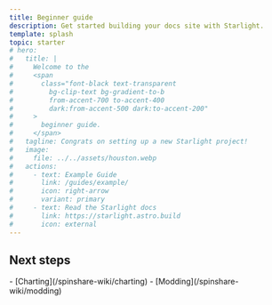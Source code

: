 ```yaml
---
title: Beginner guide
description: Get started building your docs site with Starlight.
template: splash
topic: starter
# hero:
#   title: |
#     Welcome to the
#     <span
#       class="font-black text-transparent
#         bg-clip-text bg-gradient-to-b
#         from-accent-700 to-accent-400
#         dark:from-accent-500 dark:to-accent-200"
#     >
#       beginner guide.
#     </span>
#   tagline: Congrats on setting up a new Starlight project!
#   image:
#     file: ../../assets/houston.webp
#   actions:
#     - text: Example Guide
#       link: /guides/example/
#       icon: right-arrow
#       variant: primary
#     - text: Read the Starlight docs
#       link: https://starlight.astro.build
#       icon: external
---
```



## Next steps

<CardGrid>
    <Card title="Quick links" icon="open-book">
        - [Charting](/spinshare-wiki/charting)
        - [Modding](/spinshare-wiki/modding)
    </Card>
</CardGrid>
